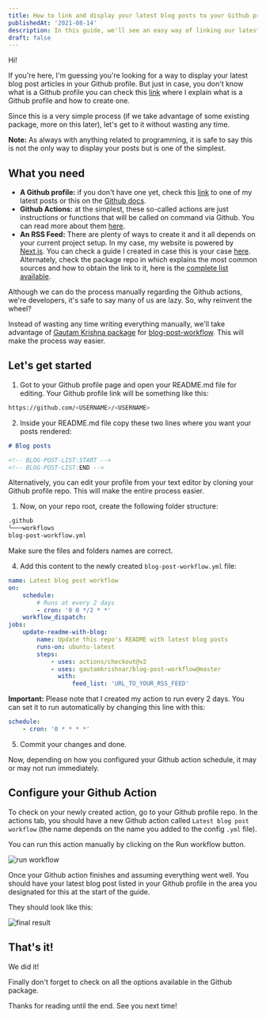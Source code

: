 ```yaml
---
title: How to link and display your latest blog posts to your Github profile
publishedAt: '2021-08-14'
description: In this guide, we'll see an easy way of linking our latest blog posts to our Github profile using a 3rd party package.
draft: false
---
```


Hi!

If you're here, I'm guessing you're looking for a way to display your latest blog post articles in your Github profile. But just in case, you don't know what is a Github profile you can check this [link](/blog/how-to-create-and-edit-your-github-profile) where I explain what is a Github profile and how to create one.

Since this is a very simple process (if we take advantage of some existing package, more on this later), let's get to it without wasting any time.

**Note:** As always with anything related to programming, it is safe to say this is not the only way to display your posts but is one of the simplest.

## What you need

-   **A Github profile:** if you don't have one yet, check this [link](/blog/how-to-create-and-edit-your-github-profile) to one of my latest posts or this on the [Github docs](https://docs.github.com/en/github/setting-up-and-managing-your-github-profile/customizing-your-profile/about-your-profile).
-   **Github Actions:** at the simplest, these so-called actions are just instructions or functions that will be called on command via Github. You can read more about them [here](https://docs.github.com/en/actions/learn-github-actions/introduction-to-github-actions).
-   **An RSS Feed:** There are plenty of ways to create it and it all depends on your current project setup. In my case, my website is powered by [Next.js](https://nextjs.org/). You can check a guide I created in case this is your case [here](https://www.sergiobarria.com/blog/how-to-add-rss-feed-to-next-js-site). Alternately, check the package repo in which explains the most common sources and how to obtain the link to it, here is the [complete list available](https://github.com/gautamkrishnar/blog-post-workflow#popular-sources).

Although we can do the process manually regarding the Github actions, we're developers, it's safe to say many of us are lazy. So, why reinvent the wheel?

Instead of wasting any time writing everything manually, we'll take advantage of [Gautam Krishna package](https://github.com/gautamkrishnar/blog-post-workflow) for [blog-post-workflow](https://github.com/gautamkrishnar/blog-post-workflow). This will make the process way easier.

## Let's get started

1. Got to your Github profile page and open your README.md file for editing. Your Github profile link will be something like this:

```bash
https://github.com/<USERNAME>/<USERNAME>
```

2. Inside your README.md file copy these two lines where you want your posts rendered:

```markdown
# Blog posts

<!-- BLOG-POST-LIST:START -->
<!-- BLOG-POST-LIST:END -->
```

Alternatively, you can edit your profile from your text editor by cloning your Github profile repo. This will make the entire process easier.

1. Now, on your repo root, create the following folder structure:

```markdown
.github
└───workflows
blog-post-workflow.yml
```

Make sure the files and folders names are correct.

4. Add this content to the newly created `blog-post-workflow.yml` file:

```yaml
name: Latest blog post workflow
on:
    schedule:
        # Runs at every 2 days
        - cron: '0 0 */2 * *'
    workflow_dispatch:
jobs:
    update-readme-with-blog:
        name: Update this repo's README with latest blog posts
        runs-on: ubuntu-latest
        steps:
            - uses: actions/checkout@v2
            - uses: gautamkrishnar/blog-post-workflow@master
              with:
                  feed_list: 'URL_TO_YOUR_RSS_FEED'
```

**Important:** Please note that I created my action to run every 2 days. You can set it to run automatically by changing this line with this:

```yaml
schedule:
    - cron: '0 * * * *'
```

5. Commit your changes and done.

Now, depending on how you configured your Github action schedule, it may or may not run immediately.

## Configure your Github Action

To check on your newly created action, go to your Github profile repo. In the actions tab, you should have a new Github action called `Latest blog post workflow` (the name depends on the name you added to the config `.yml` file).

You can run this action manually by clicking on the Run workflow button.

![run workflow](../../assets/posts/14/run-workflow.png)

Once your Github action finishes and assuming everything went well. You should have your latest blog post listed in your Github profile in the area you designated for this at the start of the guide.

They should look like this:

![final result](../../assets/posts/14/final-result.png)

## That's it!

We did it!

Finally don't forget to check on all the options available in the Github package.

Thanks for reading until the end. See you next time!
